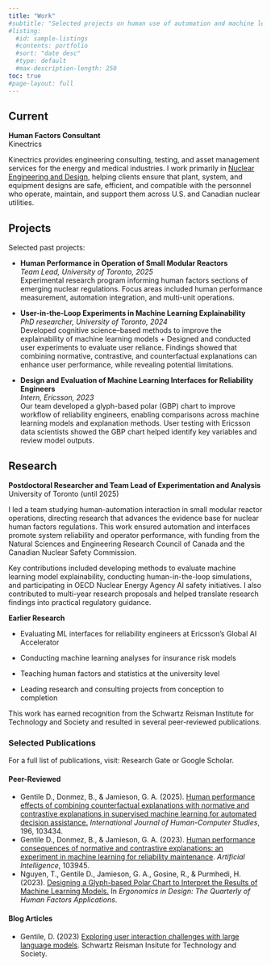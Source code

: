```yaml
---
title: "Work"
#subtitle: "Selected projects on human use of automation and machine learning systems in digital work environments."
#listing:
  #id: sample-listings
  #contents: portfolio
  #sort: "date desc"
  #type: default
  #max-description-length: 250
toc: true
#page-layout: full
---
```


## Current

**Human Factors Consultant**\
Kinectrics

Kinectrics provides engineering consulting, testing, and asset management services for the energy and medical industries. I work primarily in [Nuclear Engineering and Design](https://www.kinectrics.com/capabilities/services/nuclear-engineering-design?_gl=1*e5urxm*_up*MQ..*_ga*MTkwNTQ5NDQyLjE3NTc4NzQ5MTc.*_ga_MXXBVHHJ0L*czE3NTc4NzQ5MTckbzEkZzEkdDE3NTc4NzU2MjUkajYwJGwwJGg2MzAzNzkwMjE.*_ga_KPPQ7J277Z*czE3NTc4NzQ5MTckbzEkZzEkdDE3NTc4NzU2MjUkajYwJGwwJGgw), helping clients ensure that plant, system, and equipment designs are safe, efficient, and compatible with the personnel who operate, maintain, and support them across U.S. and Canadian nuclear utilities.

## Projects

Selected past projects:

<!-- ::: {#sample-listings} -->
<!-- ::: -->

-   **Human Performance in Operation of Small Modular Reactors**\
    *Team Lead, University of Toronto, 2025*\
    Experimental research program informing human factors sections of emerging nuclear regulations. Focus areas included human performance measurement, automation integration, and multi-unit operations.

-   **User-in-the-Loop Experiments in Machine Learning Explainability**\
    *PhD researcher, University of Toronto, 2024*\
    Developed cognitive science–based methods to improve the explainability of machine learning models + Designed and conducted user experiments to evaluate user reliance. Findings showed that combining normative, contrastive, and counterfactual explanations can enhance user performance, while revealing potential limitations.

-   **Design and Evaluation of Machine Learning Interfaces for Reliability Engineers**\
    *Intern, Ericsson, 2023*\
    Our team developed a glyph-based polar (GBP) chart to improve workflow of reliability engineers, enabling comparisons across machine learning models and explanation methods. User testing with Ericsson data scientists showed the GBP chart helped identify key variables and review model outputs.



## Research

**Postdoctoral Researcher and Team Lead of Experimentation and Analysis**\
University of Toronto (until 2025)

I led a team studying human-automation interaction in small modular reactor operations, directing research that advances the evidence base for nuclear human factors regulations. This work ensured automation and interfaces promote system reliability and operator performance, with funding from the Natural Sciences and Engineering Research Council of Canada and the Canadian Nuclear Safety Commission.

Key contributions included developing methods to evaluate machine learning model explainability, conducting human-in-the-loop simulations, and participating in OECD Nuclear Energy Agency AI safety initiatives. I also contributed to multi-year research proposals and helped translate research findings into practical regulatory guidance.

**Earlier Research**\

-   Evaluating ML interfaces for reliability engineers at Ericsson's Global AI Accelerator

-   Conducting machine learning analyses for insurance risk models

-   Teaching human factors and statistics at the university level

-   Leading research and consulting projects from conception to completion

This work has earned recognition from the Schwartz Reisman Institute for Technology and Society and resulted in several peer-reviewed publications.

### Selected Publications

For a full list of publications, visit: Research Gate or Google Scholar.

#### Peer-Reviewed

-   Gentile D., Donmez, B., & Jamieson, G. A. (2025). [Human performance effects of combining counterfactual explanations with normative and contrastive explanations in supervised machine learning for automated decision assistance.](https://www.sciencedirect.com/science/article/pii/S1071581924002179) *International Journal of Human-Computer Studies*, 196, 103434.\
-   Gentile D., Donmez, B., & Jamieson, G. A. (2023). [Human performance consequences of normative and contrastive explanations: an experiment in machine learning for reliability maintenance](https://www.sciencedirect.com/science/article/pii/S0004370223000917). *Artificial Intelligence*, 103945.\
-   Nguyen, T., Gentile D., Jamieson, G. A., Gosine, R., & Purmhedi, H. (2023). [Designing a Glyph-based Polar Chart to Interpret the Results of Machine Learning Models.](https://journals.sagepub.com/doi/abs/10.1177/10648046231166047) In *Ergonomics in Design: The Quarterly of Human Factors Applications*.

#### Blog Articles

-   Gentile, D. (2023) [Exploring user interaction challenges with large language models](https://srinstitute.utoronto.ca/news/exploring-user-interaction-challenges-with-large-language-models). Schwartz Reisman Insitute for Technology and Society.
